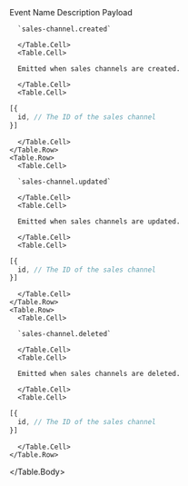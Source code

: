 
<Table>
  <Table.Header>
    <Table.Row>
      <Table.HeaderCell>Event Name</Table.HeaderCell>
      <Table.HeaderCell>Description</Table.HeaderCell>
      <Table.HeaderCell className="w-1/3">Payload</Table.HeaderCell>
    </Table.Row>
  </Table.Header>
  <Table.Body>
    <Table.Row>
      <Table.Cell>

      `sales-channel.created`

      </Table.Cell>
      <Table.Cell>

      Emitted when sales channels are created.

      </Table.Cell>
      <Table.Cell>

```ts blockStyle="inline"
[{
  id, // The ID of the sales channel
}]
```

      </Table.Cell>
    </Table.Row>
    <Table.Row>
      <Table.Cell>

      `sales-channel.updated`

      </Table.Cell>
      <Table.Cell>

      Emitted when sales channels are updated.

      </Table.Cell>
      <Table.Cell>

```ts blockStyle="inline"
[{
  id, // The ID of the sales channel
}]
```

      </Table.Cell>
    </Table.Row>
    <Table.Row>
      <Table.Cell>

      `sales-channel.deleted`

      </Table.Cell>
      <Table.Cell>

      Emitted when sales channels are deleted.

      </Table.Cell>
      <Table.Cell>

```ts blockStyle="inline"
[{
  id, // The ID of the sales channel
}]
```

      </Table.Cell>
    </Table.Row>
  </Table.Body>
</Table>